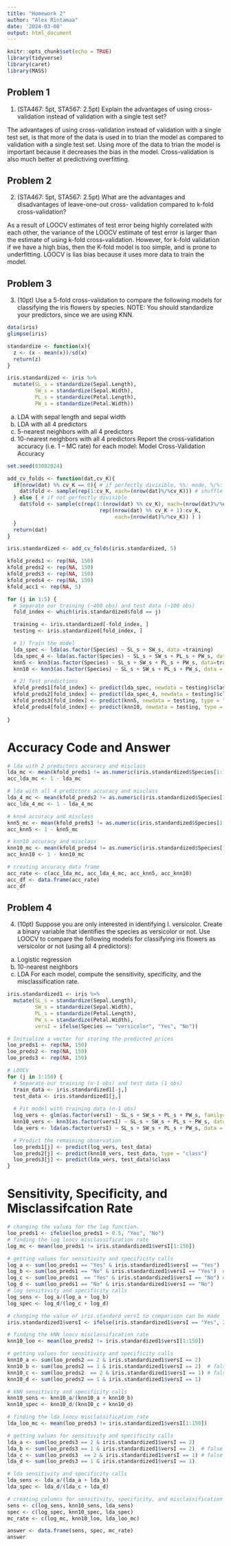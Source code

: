 ```yaml
---
title: "Homework 2"
author: "Alex Rintamaa"
date: '2024-03-08'
output: html_document
---
```


```r
knitr::opts_chunk$set(echo = TRUE)
library(tidyverse)
library(caret)
library(MASS) 
```

## Problem 1

1) (STA467: 5pt, STA567: 2.5pt) Explain the advantages of using cross-validation instead of validation
with a single test set?

The advantages of using cross-validation instead of validation with a single test set, is that more of the data is used in to trian the model as compared to validation with a single test set. Using more of the data to trian the model is important because it decreases the bias in the model. Cross-validation is also much better at predictiving overfitting.

## Problem 2

2) (STA467: 5pt, STA567: 2.5pt) What are the advantages and disadvantages of leave-one-out cross-
validation compared to k-fold cross-validation?

As a result of LOOCV estimates of test error being highly correlated with each other, the variance of the LOOCV estimate of test error is larger than the estimate of using k-fold cross-validation. However, for k-fold validation if we have a high bias, then the K-fold model is too simple, and is prone to underfitting. LOOCV is lias bias because it uses more data to train the model.

## Problem 3

3) (10pt) Use a 5-fold cross-validation to compare the following models for classifying the iris flowers by
species. NOTE: You should standardize your predictors, since we are using KNN.

```r
data(iris)
glimpse(iris)

standardize <- function(x){
  z <- (x - mean(x))/sd(x)
  return(z)
}

iris.standardized <- iris %>%
  mutate(SL_s = standardize(Sepal.Length),
         SW_s = standardize(Sepal.Width),
         PL_s = standardize(Petal.Length),
         PW_s = standardize(Petal.Width))
```
a) LDA with sepal length and sepal width
b) LDA with all 4 predictors
c) 5-nearest neighbors with all 4 predictors
d) 10-nearest neighbors with all 4 predictors
Report the cross-validation accuracy (i.e. 1 – MC rate) for each model:
Model Cross-Validation Accuracy

```R
set.seed(03082024)

add_cv_folds <- function(dat,cv_K){
  if(nrow(dat) %% cv_K == 0){ # if perfectly divisible, %%: mode, %/%: integer division
    dat$fold <- sample(rep(1:cv_K, each=(nrow(dat)%/%cv_K))) # shuffle
  } else { # if not perfectly divisible
    dat$fold <- sample(c(rep(1:(nrow(dat) %% cv_K), each=(nrow(dat)%/%cv_K + 1)), 
                              rep((nrow(dat) %% cv_K + 1):cv_K,
                                   each=(nrow(dat)%/%cv_K)) ) )
  }
  return(dat)
}

iris.standardized <- add_cv_folds(iris.standardized, 5)

kfold_preds1 <- rep(NA, 150)
kfold_preds2 <- rep(NA, 150)
kfold_preds3 <- rep(NA, 150)
kfold_preds4 <- rep(NA, 150)
kfold_acc1 <- rep(NA, 5)

for (j in 1:5) {
  # Separate our training (~400 obs) and test data (~100 obs)
  fold_index <- which(iris.standardized$fold == j)

  training <- iris.standardized[-fold_index, ]
  testing <- iris.standardized[fold_index, ]

  # 1) Train the model
  lda_spec <- lda(as.factor(Species) ~ SL_s + SW_s, data =training)
  lda_spec_4 <- lda(as.factor(Species) ~ SL_s + SW_s + PL_s + PW_s, data =training)
  knn5 <- knn3(as.factor(Species) ~ SL_s + SW_s + PL_s + PW_s, data=training, k=5)
  knn10 <- knn3(as.factor(Species) ~ SL_s + SW_s + PL_s + PW_s, data = training, k=10)

  # 2) Test predictions
  kfold_preds1[fold_index] <- predict(lda_spec, newdata = testing)$class
  kfold_preds2[fold_index] <- predict(lda_spec_4, newdata = testing)$class
  kfold_preds3[fold_index] <- predict(knn5, newdata = testing, type = "class")
  kfold_preds4[fold_index] <- predict(knn10, newdata = testing, type = "class")
  
}
```


# Accuracy Code and Answer

```r
# lda with 2 predictors accuracy and misclass
lda_mc <- mean(kfold_preds1 != as.numeric(iris.standardized$Species[1:150]))
acc_lda_mc <- 1 - lda_mc

# lda with all 4 predictors accuracy and misclass
lda_4_mc <- mean(kfold_preds2 != as.numeric(iris.standardized$Species[1:150]))
acc_lda_4_mc <- 1 - lda_4_mc

# knn4 accuracy and misclass
knn5_mc <- mean(kfold_preds3 != as.numeric(iris.standardized$Species[1:150]))
acc_knn5 <- 1 - knn5_mc

# knn10 accuracy and misclass
knn10_mc <- mean(kfold_preds4 != as.numeric(iris.standardized$Species[1:150]))
acc_knn10 <- 1 - knn10_mc

# creating accuracy data frame
acc_rate <- c(acc_lda_mc, acc_lda_4_mc, acc_knn5, acc_knn10)
acc_df <- data.frame(acc_rate)
acc_df
```


## Problem 4

4) (10pt) Suppose you are only interested in identifying I. versicolor. Create a binary variable that
identifies the species as versicolor or not. Use LOOCV to compare the following models for classifying iris
flowers as versicolor or not (using all 4 predictors):
a) Logistic regression
b) 10-nearest neighbors
c) LDA
For each model, compute the sensitivity, specificity, and the misclassification rate.

```r
iris.standardized1 <- iris %>%
  mutate(SL_s = standardize(Sepal.Length),
         SW_s = standardize(Sepal.Width),
         PL_s = standardize(Petal.Length),
         PW_s = standardize(Petal.Width),
         versI = ifelse(Species == "versicolor", "Yes", "No"))

# Initialize a vector for storing the predicted prices
loo_preds1 <- rep(NA, 150)
loo_preds2 <- rep(NA, 150)
loo_preds3 <- rep(NA, 150)

# LOOCV
for (j in 1:150) {
  # Separate our training (n-1 obs) and test data (1 obs)
  train_data <- iris.standardized1[-j,]
  test_data <- iris.standardized1[j,]
  
  # Fit model with training data (n-1 obs)
  log_vers <- glm(as.factor(versI) ~ SL_s + SW_s + PL_s + PW_s, family=binomial(link=logit), data=train_data)
  knn10_vers <- knn3(as.factor(versI) ~ SL_s + SW_s + PL_s + PW_s, data = train_data, k=10)
  lda_vers <- lda(as.factor(versI) ~ SL_s + SW_s + PL_s + PW_s, data = train_data)

  # Predict the remaining observation
  loo_preds1[j] <- predict(log_vers, test_data)
  loo_preds2[j] <- predict(knn10_vers, test_data, type = "class")
  loo_preds3[j] <- predict(lda_vers, test_data)$class
}
```

# Sensitivity, Specificity, and Misclassifcation Rate

```r
# changing the values for the log function.
loo_preds1 <- ifelse(loo_preds1 > 0.5, "Yes", "No")
# finding the log loocv misclassification rate
log_mc <- mean(loo_preds1 != iris.standardized1$versI[1:150])

# getting values for sensitivity and specificity calls
log_a <- sum(loo_preds1 == "Yes" & iris.standardized1$versI == "Yes")
log_b <- sum(loo_preds1 == "No" & iris.standardized1$versI == "Yes")  # false negative
log_c <- sum(loo_preds1  == "Yes" & iris.standardized1$versI == "No") # false positive
log_d <- sum(loo_preds1 == "No" & iris.standardized1$versI == "No")
# log sensitivity and specificity calls
log_sens <- log_a/(log_a + log_b)
log_spec <- log_d/(log_c + log_d)

# changing the value of iris.standard versI so comparison can be made
iris.standardized1$versI <- ifelse(iris.standardized1$versI == "Yes", 2, 1)

# finding the kNN loocv misclassification rate
knn10_loo <- mean(loo_preds2 != iris.standardized1$versI[1:150])

# getting values for sensitivity and specificity calls
knn10_a <- sum(loo_preds2 == 2 & iris.standardized1$versI == 2)
knn10_b <- sum(loo_preds2 == 1 & iris.standardized1$versI == 2)  # false negative
knn10_c <- sum(loo_preds2  == 2 & iris.standardized1$versI == 1) # false positive
knn10_d <- sum(loo_preds2 == 1 & iris.standardized1$versI == 1)

# kNN sensitivity and specificity calls
knn10_sens <- knn10_a/(knn10_a + knn10_b)
knn10_spec <- knn10_d/(knn10_c + knn10_d)

# finding the lda loocv misclassification rate
lda_loo_mc <- mean(loo_preds3 != iris.standardized1$versI[1:150])

# getting values for sensitivity and specificity calls
lda_a <- sum(loo_preds3 == 2 & iris.standardized1$versI == 2)
lda_b <- sum(loo_preds3 == 1 & iris.standardized1$versI == 2)  # false negative
lda_c <- sum(loo_preds3  == 2 & iris.standardized1$versI == 1) # false positive
lda_d <- sum(loo_preds3 == 1 & iris.standardized1$versI == 1)

# lda sensitivity and specificity calls
lda_sens <- lda_a/(lda_a + lda_b)
lda_spec <- lda_d/(lda_c + lda_d)

# creating columns for sensitivity, specificity, and misclassification rate
sens <- c(log_sens, knn10_sens, lda_sens)
spec <- c(log_spec, knn10_spec, lda_spec)
mc_rate <- c(log_mc, knn10_loo, lda_loo_mc)

answer <- data.frame(sens, spec, mc_rate)
answer
```


